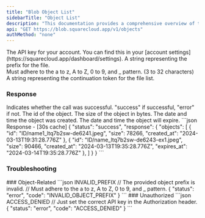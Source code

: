 ```yaml
---
title: "Blob Object List"
sidebarTitle: "Object List"
description: "This documentation provides a comprehensive overview of the GET /v1/objects endpoint of the SquareCloud Blob API."
api: "GET https://blob.squarecloud.app/v1/objects"
authMethod: "none"
---
```


<ParamField header="Authorization" type="string" placeholder="API KEY" required>
  The API key for your account. You can find this in your [account settings](https://squarecloud.app/dashboard/settings).
</ParamField>

<ParamField query="prefix" type="string" placeholder="File Prefix">
  A string representing the prefix for the file.<br/>Must adhere to the a to z, A to Z, 0 to 9, and _ pattern. (3 to 32 characters)
</ParamField>

<ParamField query="continuationToken" type="string" placeholder="Continuation Token">
  A string representing the continuation token for the file list.
</ParamField>

### Response

<ResponseField name="status" type="string">
  Indicates whether the call was successful. "success" if successful, "error" if not.
</ResponseField>

<ResponseField name="response" type="object">

<Expandable title="Toggle object">
<ResponseField name="objects" type="array">

<Expandable title="Toggle object">

<ResponseField name="id" type="string">
  The id of the object.
</ResponseField>

<ResponseField name="size" type="integer">
  The size of the object in bytes.
</ResponseField>

<ResponseField name="created_at" type="ISO 8601">
  The date and time the object was created.
</ResponseField>

<ResponseField name="expires_at" type="ISO 8601">
  The date and time the object will expire.
</ResponseField>

</Expandable>

</ResponseField>
</Expandable>

</ResponseField>

<ResponseExample>
```json Response - [30s cache]
{
  "status": "success",
  "response": {
    "objects": [
      {
        "id": "ID/name1_ltq7b2sw-de6241.jpeg",
        "size": 78266,
        "created_at": "2024-03-13T19:31:28.776Z"
      },
      {
        "id": "ID/name_ltq7b2sw-de6243-ex1.jpeg",
        "size": 90466,
        "created_at": "2024-03-13T19:35:28.776Z",
        "expires_at": "2024-03-14T19:35:28.776Z"
      },
    ]
  }
}
```
</ResponseExample>

### Troubleshooting
<Tabs>
    <Tab title="400 Status Code">
        ### Object-Related
        <CodeGroup>
        ```json INVALID_PREFIX
        // The provided object prefix is invalid.
        // Must adhere to the a to z, A to Z, 0 to 9, and _ pattern.
        {
            "status": "error",
            "code": "INVALID_OBJECT_PREFIX"
        }
        ```
        </CodeGroup>
    </Tab>
    <Tab title="401 Status Code">
        ### Unauthorized
        <CodeGroup>
        ```json ACCESS_DENIED
        // Just set the correct API key in the Authorization header.
        {
            "status": "error",
            "code": "ACCESS_DENIED"
        }
        ```
        </CodeGroup>
    </Tab>
</Tabs>

